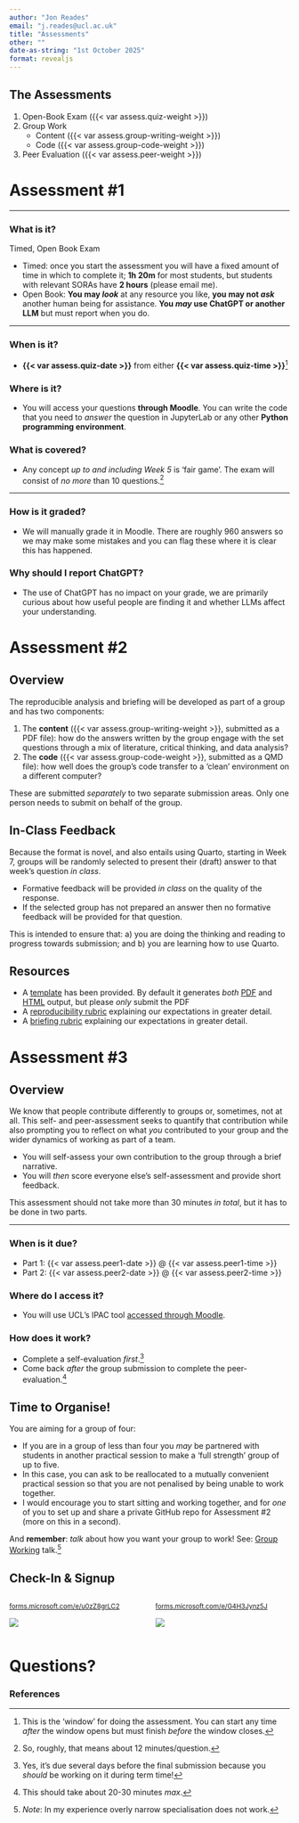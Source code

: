 ```yaml
---
author: "Jon Reades"
email: "j.reades@ucl.ac.uk"
title: "Assessments"
other: ""
date-as-string: "1st October 2025"
format: revealjs
---
```


## The Assessments

1. Open-Book Exam ({{< var assess.quiz-weight >}})
2. Group Work
   - Content ({{< var assess.group-writing-weight >}})
   - Code ({{< var assess.group-code-weight >}})
3. Peer Evaluation ({{< var assess.peer-weight >}})

# Assessment #1

---

### What is it?

Timed, Open Book Exam

- Timed: once you start the assessment you will have a fixed amount of time in which to complete it; **1h 20m** for most students, but students with relevant SORAs have **2 hours** (please email me).
- Open Book: **You may *look*** at any resource you like, **you may not *ask*** another human being for assistance. **You *may* use ChatGPT or another LLM** but must report when you do.

---

### When is it?

- **{{< var assess.quiz-date >}}** from either **{{< var assess.quiz-time >}}**^[This is the 'window' for doing the assessment. You can start any time *after* the window opens but must finish *before* the window closes.]

### Where is it?

- You will access your questions **through Moodle**. You can write the code that you need to *answer* the question in JupyterLab or any other **Python programming environment**. 

### What is covered?

- Any concept *up to and including Week 5* is 'fair game'. The exam will consist of *no more* than 10 questions.^[So, roughly, that means about 12 minutes/question.] 

---

### How is it graded?

- We will manually grade it in Moodle. There are roughly 960 answers so we may make some mistakes and you can flag these where it is clear this has happened.

### Why should I report ChatGPT?

- The use of ChatGPT has no impact on your grade, we are primarily curious about how useful people are finding it and whether LLMs affect your understanding.

# Assessment #2

## Overview

The reproducible analysis and briefing will be developed as part of a group and has two components:

1. The **content** ({{< var assess.group-writing-weight >}}, submitted as a PDF file): how do the answers written by the group engage with the set questions through a mix of literature, critical thinking, and data analysis?
2. The **code** ({{< var assess.group-code-weight >}}, submitted as a QMD file): how well does the group's code transfer to a 'clean' environment on a different computer?

These are submitted *separately* to two separate submission areas. Only one person needs to submit on behalf of the group. 

## In-Class Feedback

Because the format is novel, and also entails using Quarto, starting in Week 7, groups will be randomly selected to present their (draft) answer to that week's question *in class*. 

- Formative feedback will be provided *in class* on the quality of the response.
- If the selected group has not prepared an answer then no formative feedback will be provided for that question.

This is intended to ensure that: a) you are doing the thinking and reading to progress towards submission; and b) you are learning how to use Quarto.

## Resources

- A [template]({{< var module.web >}}/assessments/Group_Work.qmd) has been provided. By default it generates *both* [PDF]({{< var module.web >}}assessments/Group_Work.pdf) and [HTML]({{< var module.web >}}/assessments/Group_Work.html) output, but please *only* submit the PDF
- A [reproducibility rubric](../assessments/code.qmd) explaining our expectations in greater detail.
- A [briefing rubric](../assessments/content.qmd) explaining our expectations in greater detail.

# Assessment #3

## Overview

We know that people contribute differently to groups or, sometimes, not at all. This self- and peer-assessment seeks to quantify that contribution while also prompting you to reflect on what *you* contributed to your group and the wider dynamics of working as part of a team.

- You will self-assess your own contribution to the group through a brief narrative.
- You will *then* score everyone else's self-assessment and provide short feedback. 

This assessment should not take more than 30 minutes *in total*, but it has to be done in two parts.

---

### When is it due?

- Part 1: {{< var assess.peer1-date >}} @ {{< var assess.peer1-time >}}
- Part 2: {{< var assess.peer2-date >}} @ {{< var assess.peer2-time >}}

### Where do I access it?

- You will use UCL's IPAC tool [accessed through Moodle](https://moodle.ucl.ac.uk/course/view.php?id=54436#).

### How does it work?

- Complete a self-evaluation *first*.^[Yes, it's due several days before the final submission because you *should* be working on it during term time!]
- Come back *after* the group submission to complete the peer-evaluation.^[This should take about 20-30 minutes *max*.]

## Time to Organise!

You are aiming for a group of four:

- If you are in a group of less than four you *may* be partnered with students in another practical session to make a 'full strength' group of up to five. 
- In this case, you can ask to be reallocated to a mutually convenient practical session so that you are not penalised by being unable to work together.
- I would encourage you to start sitting and working together, and for *one* of you to set up and share a private GitHub repo for Assessment #2 (more on this in a second).

And **remember**: *talk* about how you want your group to work! See: [Group Working](../sessions/week4.html#in-person-lectures) talk.^[*Note*: In my experience overly narrow specialisation does not work.]

## Check-In & Signup

:::: {.columns}
::: {.column width="50%"}
[[forms.microsoft.com/e/u0zZ8grLC2](https://forms.microsoft.com/e/u0zZ8grLC2)]{style="font-size: smaller;"}

![](./img/QRCode\ for\ Continuous\ Module\ Feedback\ \(Checkpoint\ 1\).png){fig-alt="Continuous Module Feedback Checkpoint 1"}
:::
::: {.column width="50%"}
[[forms.microsoft.com/e/G4H3Jynz5J](https://forms.microsoft.com/e/G4H3Jynz5J)]{style="font-size: smaller;"}

![](./img/QRCode\ for\ CASA0013\ Group\ Signup\ (25_26).png){fig-alt="Group Signup Form"}
:::
::::

# Questions? {background-image="/img/web/title-slide.png" background-color="#f7eff5" background-opacity="0.2"}

<h3>References</h3>

